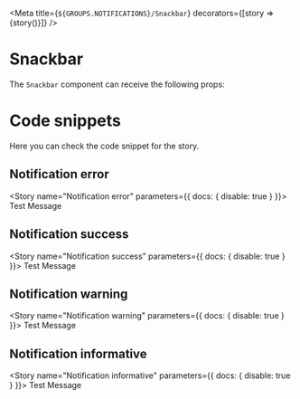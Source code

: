 
<Meta
  title={`${GROUPS.NOTIFICATIONS}/Snackbar`}
  decorators={[story => <DivFlex>{story()}</DivFlex>]}
/>

# Snackbar

The `Snackbar` component can receive the following props:

<Props of={Snackbar} />

# Code snippets

Here you can check the code snippet for the story.

## Notification error

<Story name="Notification error" parameters={{ docs: { disable: true } }}>
  <Snackbar show variant="error">
    Test Message
  </Snackbar>
</Story>

<Source id="notifications-snackbar--notification-error" />

## Notification success

<Story name="Notification success" parameters={{ docs: { disable: true } }}>
  <Snackbar show variant="success">
    Test Message
  </Snackbar>
</Story>

<Source id="notifications-snackbar--notification-success" />

## Notification warning

<Story name="Notification warning" parameters={{ docs: { disable: true } }}>
  <Snackbar show variant="warning">
    Test Message
  </Snackbar>
</Story>

<Source id="notifications-snackbar--notification-warning" />

## Notification informative

<Story name="Notification informative" parameters={{ docs: { disable: true } }}>
  <Snackbar show variant="info">
    Test Message
  </Snackbar>
</Story>

<Source id="notifications-snackbar--notification-informative" />

